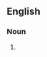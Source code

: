 ==English==

===Noun===
{{en-noun|head=[[fender]] [[bender]]}}

# {{alternative spelling of|fender-bender}}